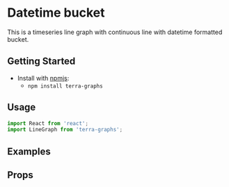 
# Datetime bucket

This is a timeseries line graph with continuous line with datetime formatted bucket.

## Getting Started

- Install with [npmjs](https://www.npmjs.com):
  - `npm install terra-graphs`

## Usage

```jsx
import React from 'react';
import LineGraph from 'terra-graphs';
```
## Examples
<LineGraph />

## Props
<PropsTable />